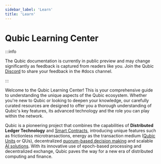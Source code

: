 ```yaml
---
sidebar_label: 'Learn'
title: 'Learn'
---
```


# Qubic Learning Center


:::info

The Qubic documentation is currently in public preview and may change significantly as feedback is captured from readers like you. Join the Qubic [Discord](https://discord.gg/2vDMR8m) to share your feedback in the #docs channel.

:::

Welcome to the Qubic Learning Center! This is your comprehensive guide to understanding the unique aspects of the Qubic ecosystem. Whether you're new to Qubic or looking to deepen your knowledge, our carefully curated resources are designed to offer you a thorough understanding of Qubic's key features, its advanced technology and the role you can play within the network. 

Qubic is a pioneering project that combines the capabilities of **Distributed Ledger Technology** and [Smart Contracts](/learn/smart-contracts), introducing unique features such as frictionless microtransactions, energy as the transaction medium ([Qubic Units](/learn/tokenomics) or QUs), decentralized [quorum-based decision making](/learn/quorum) and scalable [AI solutions](/learn/upow). With its innovative use of epoch-based processing and decentralized exchange, Qubic paves the way for a new era of distributed computing and finance.

<div style={{ display: 'grid', gridTemplateColumns: 'repeat(auto-fit, minmax(250px, 1fr))', gap: '16px' }}>
  <Card
    title="Qubic Units (QUs)"
    description="Understand the core unit of the Qubic ecosystem. Understand what they are, their role in transactions and how they facilitate value transfer across the network."
    imageUrl="/img/quorum.png"
    href="/learn/tokenomics"
  />
  <Card
    title="Useful Proof of Work"
    description="Discover the unique consensus algorithm of Qubic. Learn how UPoW secures the network and provides computational power for beneficial purposes."
    imageUrl="/img/computor.png"
    href="/learn/upow"
  />
  <Card
    title="Quorum"
    description="Get to know the democratic governance model of Qubic. Explore how decisions are made and the community's collective wisdom drives the network's evolution."
    imageUrl="/img/quorum.png"
    href="/learn/quorum"
  />
  <Card
    title="Computor"
    description="Uncover the role of Computors, the powerful nodes that support Qubic. Learn about their responsibilities and their contribution to maintaining the network's health and integrity."
    imageUrl="/img/computor.png"
    href="/learn/nodes"
  />
</div>